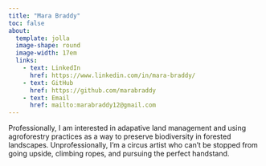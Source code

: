 ```yaml
---
title: "Mara Braddy"
toc: false
about: 
  template: jolla
  image-shape: round
  image-width: 17em
  links:
    - text: LinkedIn
      href: https://www.linkedin.com/in/mara-braddy/
    - text: GitHub
      href: https://github.com/marabraddy
    - text: Email
      href: mailto:marabraddy12@gmail.com
---
```


Professionally, I am interested in adapative land management and using agroforestry practices as a way to preserve biodiversity in forested landscapes. Unprofessionally, I'm a circus artist who can't be stopped from going upside, climbing ropes, and pursuing the perfect handstand.
